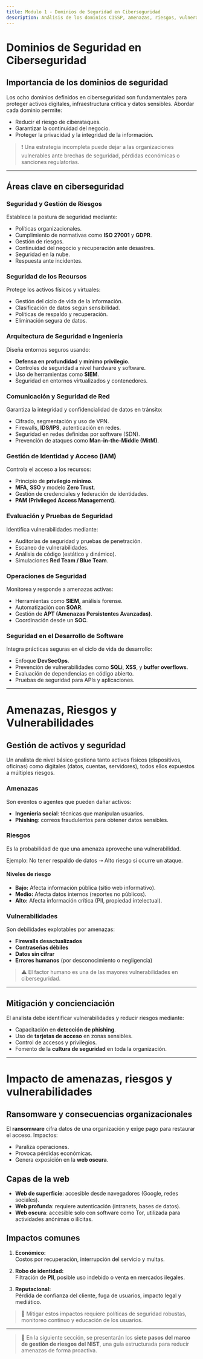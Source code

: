 ```yaml
---
title: Modulo 1 - Dominios de Seguridad en Ciberseguridad
description: Análisis de los dominios CISSP, amenazas, riesgos, vulnerabilidades y su impacto en la organización.
---
```


# Dominios de Seguridad en Ciberseguridad

## Importancia de los dominios de seguridad

Los ocho dominios definidos en ciberseguridad son fundamentales para proteger activos digitales, infraestructura crítica y datos sensibles. Abordar cada dominio permite:

- Reducir el riesgo de ciberataques.
- Garantizar la continuidad del negocio.
- Proteger la privacidad y la integridad de la información.

> ❗ Una estrategia incompleta puede dejar a las organizaciones vulnerables ante brechas de seguridad, pérdidas económicas o sanciones regulatorias.

---

## Áreas clave en ciberseguridad

### Seguridad y Gestión de Riesgos

Establece la postura de seguridad mediante:

- Políticas organizacionales.
- Cumplimiento de normativas como **ISO 27001** y **GDPR**.
- Gestión de riesgos.
- Continuidad del negocio y recuperación ante desastres.
- Seguridad en la nube.
- Respuesta ante incidentes.

### Seguridad de los Recursos

Protege los activos físicos y virtuales:

- Gestión del ciclo de vida de la información.
- Clasificación de datos según sensibilidad.
- Políticas de respaldo y recuperación.
- Eliminación segura de datos.

### Arquitectura de Seguridad e Ingeniería

Diseña entornos seguros usando:

- **Defensa en profundidad** y **mínimo privilegio**.
- Controles de seguridad a nivel hardware y software.
- Uso de herramientas como **SIEM**.
- Seguridad en entornos virtualizados y contenedores.

### Comunicación y Seguridad de Red

Garantiza la integridad y confidencialidad de datos en tránsito:

- Cifrado, segmentación y uso de VPN.
- Firewalls, **IDS/IPS**, autenticación en redes.
- Seguridad en redes definidas por software (SDN).
- Prevención de ataques como **Man-in-the-Middle (MitM)**.

### Gestión de Identidad y Acceso (IAM)

Controla el acceso a los recursos:

- Principio de **privilegio mínimo**.
- **MFA**, **SSO** y modelo **Zero Trust**.
- Gestión de credenciales y federación de identidades.
- **PAM (Privileged Access Management)**.

### Evaluación y Pruebas de Seguridad

Identifica vulnerabilidades mediante:

- Auditorías de seguridad y pruebas de penetración.
- Escaneo de vulnerabilidades.
- Análisis de código (estático y dinámico).
- Simulaciones **Red Team / Blue Team**.

### Operaciones de Seguridad

Monitorea y responde a amenazas activas:

- Herramientas como **SIEM**, análisis forense.
- Automatización con **SOAR**.
- Gestión de **APT (Amenazas Persistentes Avanzadas)**.
- Coordinación desde un **SOC**.

### Seguridad en el Desarrollo de Software

Integra prácticas seguras en el ciclo de vida de desarrollo:

- Enfoque **DevSecOps**.
- Prevención de vulnerabilidades como **SQLi**, **XSS**, y **buffer overflows**.
- Evaluación de dependencias en código abierto.
- Pruebas de seguridad para APIs y aplicaciones.

---

# Amenazas, Riesgos y Vulnerabilidades

## Gestión de activos y seguridad

Un analista de nivel básico gestiona tanto activos físicos (dispositivos, oficinas) como digitales (datos, cuentas, servidores), todos ellos expuestos a múltiples riesgos.

### Amenazas

Son eventos o agentes que pueden dañar activos:

- **Ingeniería social**: técnicas que manipulan usuarios.
- **Phishing**: correos fraudulentos para obtener datos sensibles.

### Riesgos

Es la probabilidad de que una amenaza aproveche una vulnerabilidad.

Ejemplo: No tener respaldo de datos ➝ Alto riesgo si ocurre un ataque.

#### Niveles de riesgo

- **Bajo:** Afecta información pública (sitio web informativo).
- **Medio:** Afecta datos internos (reportes no públicos).
- **Alto:** Afecta información crítica (PII, propiedad intelectual).

### Vulnerabilidades

Son debilidades explotables por amenazas:

- **Firewalls desactualizados**
- **Contraseñas débiles**
- **Datos sin cifrar**
- **Errores humanos** (por desconocimiento o negligencia)

> ⚠️ El factor humano es una de las mayores vulnerabilidades en ciberseguridad.

---

## Mitigación y concienciación

El analista debe identificar vulnerabilidades y reducir riesgos mediante:

- Capacitación en **detección de phishing**.
- Uso de **tarjetas de acceso** en zonas sensibles.
- Control de accesos y privilegios.
- Fomento de la **cultura de seguridad** en toda la organización.

---

# Impacto de amenazas, riesgos y vulnerabilidades

## Ransomware y consecuencias organizacionales

El **ransomware** cifra datos de una organización y exige pago para restaurar el acceso. Impactos:

- Paraliza operaciones.
- Provoca pérdidas económicas.
- Genera exposición en la **web oscura**.

## Capas de la web

- **Web de superficie**: accesible desde navegadores (Google, redes sociales).
- **Web profunda**: requiere autenticación (intranets, bases de datos).
- **Web oscura**: accesible solo con software como Tor, utilizada para actividades anónimas o ilícitas.

## Impactos comunes

1. **Económico:**  
   Costos por recuperación, interrupción del servicio y multas.

2. **Robo de identidad:**  
   Filtración de **PII**, posible uso indebido o venta en mercados ilegales.

3. **Reputacional:**  
   Pérdida de confianza del cliente, fuga de usuarios, impacto legal y mediático.

> 🔐 Mitigar estos impactos requiere políticas de seguridad robustas, monitoreo continuo y educación de los usuarios.

---

> 📘 En la siguiente sección, se presentarán los **siete pasos del marco de gestión de riesgos del NIST**, una guía estructurada para reducir amenazas de forma proactiva.
